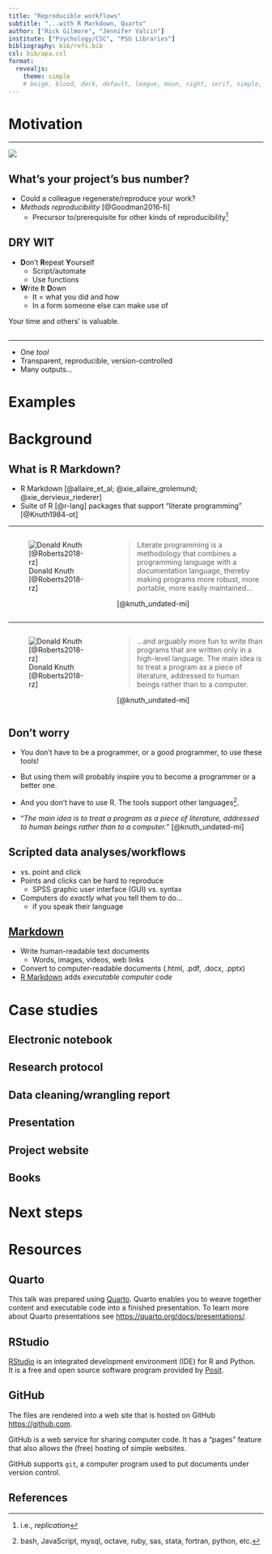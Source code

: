 ```yaml
---
title: "Reproducible workflows"
subtitle: "...with R Markdown, Quarto"
author: ["Rick Gilmore", "Jennifer Valcin"]
institute: ["Psychology/CSC", "PSU Libraries"]
bibliography: bib/refs.bib
csl: bib/apa.csl
format: 
  revealjs:
    theme: simple
    # beige, blood, dark, default, league, moon, night, serif, simple, sky, solarized
---
```


# Motivation

---

![](https://upstarthr.com/wp-content/uploads/2011/06/hit-by-bus.jpg){fig-align="center"}

## What's your project's bus number?

- Could a colleague regenerate/reproduce your work?
- *Methods reproducibility* [@Goodman2016-fi]
    - Precursor to/prerequisite for other kinds of reproducibility^[i.e., *replication*]

## DRY WIT

- **D**on't **R**epeat **Y**ourself
    - Script/automate
    - Use functions
- **W**rite **I**t **D**own
    - It = what you did and how
    - In a form someone else can make use of

::: {.aside}

Your time and others' is valuable.

:::

## {background-image="img/OneRingtoRuleThemAll-6x4.jpg" background-size="contain"}

---

- One *tool*
- Transparent, reproducible, version-controlled
- Many outputs...

# Examples


# Background

## What is R Markdown?

- R Markdown [@allaire_et_al; @xie_allaire_grolemund; @xie_dervieux_riederer]
- Suite of R [@r-lang] packages that support "literate programming" [@Knuth1984-ot]

---

:::: {.columns}

::: {.column width="40%"}

![Donald Knuth [@Roberts2018-rz]](https://static01.nyt.com/images/2018/12/18/science/18SCI-KNUTH1/merlin_148126767_cd44bb13-bc4d-4eeb-b1b7-73cc4dc174e7-superJumbo.jpg?quality=75&auto=webp)

:::

::: {.column width="60%"}

> Literate programming is a methodology that combines a programming language with a documentation language, thereby making programs more robust, more portable, more easily maintained...

[@knuth_undated-mi]

:::

::::

---

:::: {.columns}

::: {.column width="40%"}

![Donald Knuth [@Roberts2018-rz]](https://static01.nyt.com/images/2018/12/18/science/18SCI-KNUTH1/merlin_148126767_cd44bb13-bc4d-4eeb-b1b7-73cc4dc174e7-superJumbo.jpg?quality=75&auto=webp)

:::

::: {.column width="60%"}

> ...and arguably more fun to write than programs that are written only in a high-level language. The main idea is to treat a program as a piece of literature, addressed to human beings rather than to a computer.

[@knuth_undated-mi]

:::

::::

## Don't worry

::: {.incremental}

- You don't have to be a programmer, or a good programmer, to use these tools!

- But using them will probably inspire you to become a programmer or a better one.

- And you don't have to use R. The tools support other languages^[bash, JavaScript, mysql, octave, ruby, sas, stata, fortran, python, etc.].

- "*The main idea is to treat a program as a piece of literature, addressed to human beings rather than to a computer.*" [@knuth_undated-mi]

:::

## {background-iframe="https://quarto.org/"}

## Scripted data analyses/workflows

- vs. point and click
- Points and clicks can be hard to reproduce
    - SPSS graphic user interface (GUI) vs. syntax
- Computers do *exactly* what you tell them to do...
    - if you speak their language
    
## [Markdown](https://www.markdownguide.org)

- Write human-readable text documents
    - Words, images, videos, web links
- Convert to computer-readable documents (.html, .pdf, .docx, .pptx)
- [R Markdown](https://rmarkdown.rstudio.com) adds *executable computer code*

##

# Case studies

## Electronic notebook

## Research protocol

## Data cleaning/wrangling report

## Presentation

## Project website

## Books

# Next steps

# Resources

## Quarto

This talk was prepared using [Quarto](https://quarto.org).
Quarto enables you to weave together content and executable code into a finished presentation. 
To learn more about Quarto presentations see <https://quarto.org/docs/presentations/>.

## RStudio

[RStudio](https://posit.co/products/open-source/rstudio/) is an integrated development environment (IDE) for R and Python.  
It is a free and open source software program provided by [Posit](https://posit.co).

## GitHub

The files are rendered into a web site that is hosted on GitHub <https://github.com>.

GitHub is a web service for sharing computer code. It has a "pages" feature that also allows the (free) hosting of simple websites.

GitHub supports `git`, a computer program used to put documents under version control.

## References

